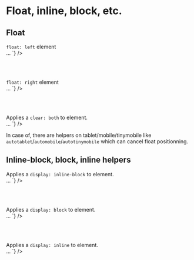 
<Meta title="CSS / Front-End helpers / Float - Inline - Block" />

# Float, inline, block, etc.

## Float

<div class="flex flex-spacebetween mb2 onmobile-flex-column">
  <div class="w49 flex-self-vcenter">
      <span class="left"><code>float: left</code> element</span>
  </div>
  <div class="w49">
<Source
  language='html'
  dark
  format
  code={`
<span className="left">…</span>
`}
/>
  </div>
</div>

<br /><br />

<div class="flex flex-spacebetween mb2 onmobile-flex-column">
  <div class="w49 flex-self-vcenter">
      <span class="right"><code>float: right</code> element</span>
  </div>
  <div class="w49">
<Source
  language='html'
  dark
  format
  code={`
<span className="right">…</span>
`}
/>

  </div>
</div>

<br /><br />

<div class="flex flex-spacebetween mb2 onmobile-flex-column">
  <div class="w49 flex-self-vcenter">
    Applies a <code>clear: both</code> to element.
  </div>
  <div class="w49">
<Source
  language='html'
  dark
  format
  code={`
<span className="clear">…</span>
`}
/>

  </div>
</div>

In case of, there are helpers on tablet/mobile/tinymobile like <code>autotablet</code>/<code>automobile</code>/<code>autotinymobile</code> which can cancel float positionning.

## Inline-block, block, inline helpers

<div class="flex flex-spacebetween mb2 onmobile-flex-column">
  <div class="w49 flex-self-vcenter">
    Applies a <code>display: inline-block</code> to element.
  </div>
  <div class="w49">
<Source
  language='html'
  dark
  format
  code={`
<span className="inbl">…</span>
`}
/>
  </div>
</div>

<br /><br />

<div class="flex flex-spacebetween mb2 onmobile-flex-column">
  <div class="w49 flex-self-vcenter">
    Applies a <code>display: block</code> to element.
  </div>
  <div class="w49">
<Source
  language='html'
  dark
  format
  code={`
<span className="bl">…</span>
`}
/>
  </div>
</div>

<br /><br />

<div class="flex flex-spacebetween mb2 onmobile-flex-column">
  <div class="w49 flex-self-vcenter">
    Applies a <code>display: inline</code> to element.
  </div>
  <div class="w49">
<Source
  language='html'
  dark
  format
  code={`
<span className="inline">…</span>
`}
/>
  </div>
</div>
